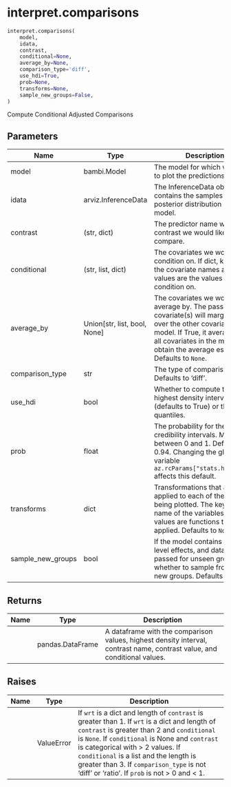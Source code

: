 # interpret.comparisons { #bambi.interpret.comparisons }

```python
interpret.comparisons(
    model,
    idata,
    contrast,
    conditional=None,
    average_by=None,
    comparison_type='diff',
    use_hdi=True,
    prob=None,
    transforms=None,
    sample_new_groups=False,
)
```

Compute Conditional Adjusted Comparisons

## Parameters {.doc-section .doc-section-parameters}

| Name              | Type                           | Description                                                                                                                                                                                                                            | Default    |
|-------------------|--------------------------------|----------------------------------------------------------------------------------------------------------------------------------------------------------------------------------------------------------------------------------------|------------|
| model             | bambi.Model                    | The model for which we want to plot the predictions.                                                                                                                                                                                   | _required_ |
| idata             | arviz.InferenceData            | The InferenceData object that contains the samples from the posterior distribution of the model.                                                                                                                                       | _required_ |
| contrast          | (str, dict)                    | The predictor name whose contrast we would like to compare.                                                                                                                                                                            | _required_ |
| conditional       | (str, list, dict)              | The covariates we would like to condition on. If dict, keys are the covariate names and values are the values to condition on.                                                                                                         | `None`     |
| average_by        | Union\[str, list, bool, None\] | The covariates we would like to average by. The passed covariate(s) will marginalize over the other covariates in the model. If True, it averages over all covariates in the model to obtain the average estimate. Defaults to `None`. | `None`     |
| comparison_type   | str                            | The type of comparison to plot. Defaults to 'diff'.                                                                                                                                                                                    | `'diff'`   |
| use_hdi           | bool                           | Whether to compute the highest density interval (defaults to True) or the quantiles.                                                                                                                                                   | `True`     |
| prob              | float                          | The probability for the credibility intervals. Must be between 0 and 1. Defaults to 0.94. Changing the global variable `az.rcParams["stats.hdi_prob"]` affects this default.                                                           | `None`     |
| transforms        | dict                           | Transformations that are applied to each of the variables being plotted. The keys are the name of the variables, and the values are functions to be applied. Defaults to `None`.                                                       | `None`     |
| sample_new_groups | bool                           | If the model contains group-level effects, and data is passed for unseen groups, whether to sample from the new groups. Defaults to `False`.                                                                                           | `False`    |

## Returns {.doc-section .doc-section-returns}

| Name   | Type             | Description                                                                                                              |
|--------|------------------|--------------------------------------------------------------------------------------------------------------------------|
|        | pandas.DataFrame | A dataframe with the comparison values, highest density interval, contrast name, contrast value, and conditional values. |

## Raises {.doc-section .doc-section-raises}

| Name   | Type       | Description                                                                                                                                                                                                                                                                                                                                                                 |
|--------|------------|-----------------------------------------------------------------------------------------------------------------------------------------------------------------------------------------------------------------------------------------------------------------------------------------------------------------------------------------------------------------------------|
|        | ValueError | If `wrt` is a dict and length of `contrast` is greater than 1. If `wrt` is a dict and length of `contrast` is greater than 2 and `conditional` is `None`. If `conditional` is None and `contrast` is categorical with > 2 values. If `conditional` is a list and the length is greater than 3. If `comparison_type` is not 'diff' or 'ratio'. If `prob` is not > 0 and < 1. |